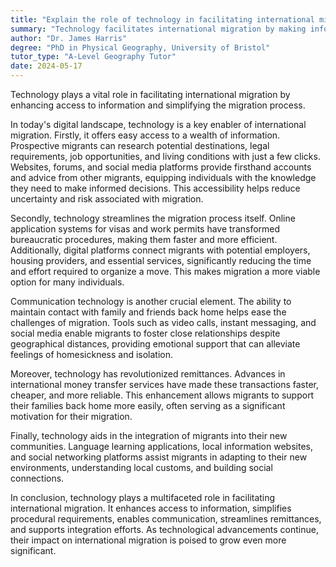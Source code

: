 ```yaml
---
title: "Explain the role of technology in facilitating international migration"
summary: "Technology facilitates international migration by making information and communication more accessible, and simplifying the migration process."
author: "Dr. James Harris"
degree: "PhD in Physical Geography, University of Bristol"
tutor_type: "A-Level Geography Tutor"
date: 2024-05-17
---
```


Technology plays a vital role in facilitating international migration by enhancing access to information and simplifying the migration process.

In today's digital landscape, technology is a key enabler of international migration. Firstly, it offers easy access to a wealth of information. Prospective migrants can research potential destinations, legal requirements, job opportunities, and living conditions with just a few clicks. Websites, forums, and social media platforms provide firsthand accounts and advice from other migrants, equipping individuals with the knowledge they need to make informed decisions. This accessibility helps reduce uncertainty and risk associated with migration.

Secondly, technology streamlines the migration process itself. Online application systems for visas and work permits have transformed bureaucratic procedures, making them faster and more efficient. Additionally, digital platforms connect migrants with potential employers, housing providers, and essential services, significantly reducing the time and effort required to organize a move. This makes migration a more viable option for many individuals.

Communication technology is another crucial element. The ability to maintain contact with family and friends back home helps ease the challenges of migration. Tools such as video calls, instant messaging, and social media enable migrants to foster close relationships despite geographical distances, providing emotional support that can alleviate feelings of homesickness and isolation.

Moreover, technology has revolutionized remittances. Advances in international money transfer services have made these transactions faster, cheaper, and more reliable. This enhancement allows migrants to support their families back home more easily, often serving as a significant motivation for their migration.

Finally, technology aids in the integration of migrants into their new communities. Language learning applications, local information websites, and social networking platforms assist migrants in adapting to their new environments, understanding local customs, and building social connections.

In conclusion, technology plays a multifaceted role in facilitating international migration. It enhances access to information, simplifies procedural requirements, enables communication, streamlines remittances, and supports integration efforts. As technological advancements continue, their impact on international migration is poised to grow even more significant.
    